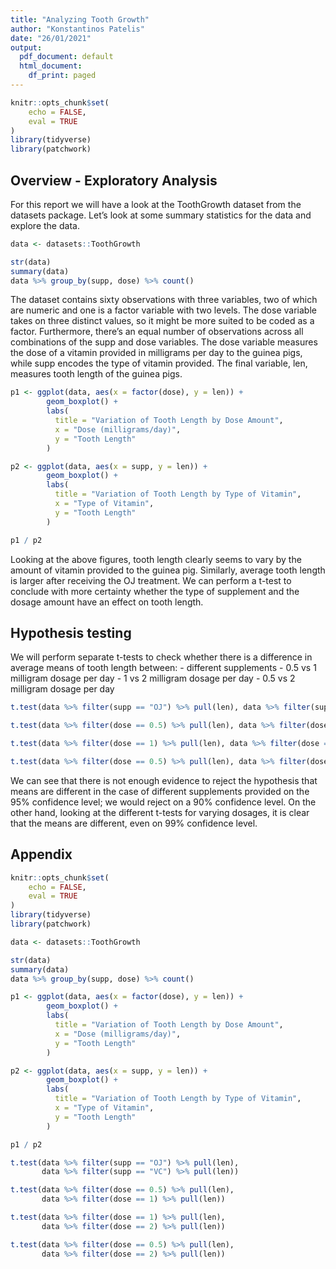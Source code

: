 ```yaml
---
title: "Analyzing Tooth Growth"
author: "Konstantinos Patelis"
date: "26/01/2021"
output:
  pdf_document: default
  html_document:
    df_print: paged
---
```


```r
knitr::opts_chunk$set(
	echo = FALSE, 
	eval = TRUE
)
library(tidyverse)
library(patchwork)
```

## Overview - Exploratory Analysis

For this report we will have a look at the ToothGrowth dataset from the datasets package. Let's look at some summary statistics for the data and explore the data.

```r

data <- datasets::ToothGrowth

str(data)
summary(data)
data %>% group_by(supp, dose) %>% count()

```

The dataset contains sixty observations with three variables, two of which are numeric and one is a factor variable with two levels. The dose variable takes on three distinct values, so it might be more suited to be coded as a factor. Furthermore, there's an equal number of observations across all combinations of the supp and dose variables. The dose variable measures the dose of a vitamin provided in milligrams per day to the guinea pigs, while supp encodes the type of vitamin provided. The final variable, len, measures tooth length of the guinea pigs.

```r

p1 <- ggplot(data, aes(x = factor(dose), y = len)) + 
        geom_boxplot() + 
        labs(
          title = "Variation of Tooth Length by Dose Amount", 
          x = "Dose (milligrams/day)", 
          y = "Tooth Length"
        )

p2 <- ggplot(data, aes(x = supp, y = len)) + 
        geom_boxplot() + 
        labs(
          title = "Variation of Tooth Length by Type of Vitamin", 
          x = "Type of Vitamin", 
          y = "Tooth Length"
        )

p1 / p2

```

Looking at the above figures, tooth length clearly seems to vary by the amount of vitamin provided to the guinea pig. Similarly, average tooth length is larger after receiving the OJ treatment. We can perform a t-test to conclude with more certainty whether the type of supplement and the dosage amount have an effect on tooth length.

## Hypothesis testing

We will perform separate t-tests to check whether there is a difference in average means of tooth length between:
- different supplements
- 0.5 vs 1 milligram dosage per day
- 1 vs 2 milligram dosage per day
- 0.5 vs 2 milligram dosage per day

```r

t.test(data %>% filter(supp == "OJ") %>% pull(len), data %>% filter(supp == "VC") %>% pull(len))

t.test(data %>% filter(dose == 0.5) %>% pull(len), data %>% filter(dose == 1) %>% pull(len))

t.test(data %>% filter(dose == 1) %>% pull(len), data %>% filter(dose == 2) %>% pull(len))

t.test(data %>% filter(dose == 0.5) %>% pull(len), data %>% filter(dose == 2) %>% pull(len))

```

We can see that there is not enough evidence to reject the hypothesis that means are different in the case of different supplements provided on the 95% confidence level; we would reject on a 90% confidence level. On the other hand, looking at the different t-tests for varying dosages, it is clear that the means are different, even on 99% confidence level.

## Appendix

```r

knitr::opts_chunk$set(
	echo = FALSE, 
	eval = TRUE
)
library(tidyverse)
library(patchwork)

data <- datasets::ToothGrowth

str(data)
summary(data)
data %>% group_by(supp, dose) %>% count()

p1 <- ggplot(data, aes(x = factor(dose), y = len)) + 
        geom_boxplot() + 
        labs(
          title = "Variation of Tooth Length by Dose Amount", 
          x = "Dose (milligrams/day)", 
          y = "Tooth Length"
        )

p2 <- ggplot(data, aes(x = supp, y = len)) + 
        geom_boxplot() + 
        labs(
          title = "Variation of Tooth Length by Type of Vitamin", 
          x = "Type of Vitamin", 
          y = "Tooth Length"
        )

p1 / p2

t.test(data %>% filter(supp == "OJ") %>% pull(len), 
       data %>% filter(supp == "VC") %>% pull(len))

t.test(data %>% filter(dose == 0.5) %>% pull(len), 
       data %>% filter(dose == 1) %>% pull(len))

t.test(data %>% filter(dose == 1) %>% pull(len), 
       data %>% filter(dose == 2) %>% pull(len))

t.test(data %>% filter(dose == 0.5) %>% pull(len), 
       data %>% filter(dose == 2) %>% pull(len))

```

